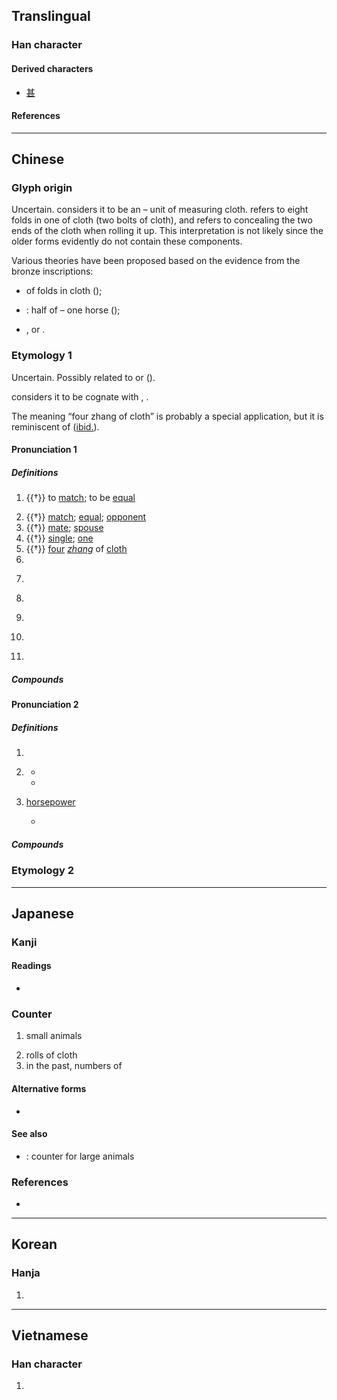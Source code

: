 {{character info/new}}
{{also|疋}}
==Translingual==

===Han character===
{{Han char|rn=23|rad=匸|as=02|sn=4|four=71711|canj=SC|ids=⿷匚儿}}

====Derived characters====
* [[甚]]

====References====
{{Han ref|kx=0154.360|dkj=02673|dj=0347.110|hdz=10081.060|uh=5339}}

----

==Chinese==
{{zh-forms|alt=疋}}

===Glyph origin===
{{Han etyl}}

Uncertain. ''{{w|Shuowen}}'' considers it to be an {{Han compound|八|匸|ls=ic|ls2=psc|t1=eight|t2=to conceal|c1=p|c2=s|nocap=1}} – unit of measuring cloth. {{zh-l|*八}} refers to eight folds in one {{zh-l|*匹}} of cloth (two bolts of cloth), and {{zh-l|*匸}} refers to concealing the two ends of the cloth when rolling it up. This interpretation is not likely since the older forms evidently do not contain these components.

Various theories have been proposed based on the evidence from the bronze inscriptions:
* {{liushu|p}} of folds in cloth ({{zh-ref|Lin, 1920}});
* {{liushu|i}}: half of {{zh-l|*丙|two horses}} – one horse ({{zh-ref|Zhang et al., 1996}});
* {{Han compound|石|乙|ls=psc|c1=s|c2=p|t1=rock}}, {{ltc-l|乀}} or {{och-l|匕|id=1}}.

===Etymology 1===
Uncertain. Possibly related to {{cog|km|ពីរ||two}} or {{cog|lus|phîr||double; forked; twin}} ({{zh-ref|Schuessler, 2007}}).

{{zh-ref|Wang (1982)}} considers it to be cognate with {{och-l|比|to compare; to match|id=1}}, {{och-l|媲|to match; to pair}}.

The meaning “four zhang of cloth” is probably a special application, but it is reminiscent of {{cog|sit-pro|*b-ləj||four}} ([[ibid.]]).

====Pronunciation 1====
{{zh-pron
|m=pǐ
|m-s=pi2
|c=pat1
|h=pfs=phit
|mn=phit/zz:phek
|mc=y
|oc=y
|cat=v,n,a,cls,pn
}}

=====Definitions=====
{{zh-hanzi}}

# {{†}} to [[match]]; to be [[equal]]
#: {{zh-x|匹配|to match}}
#: {{zh-x|匹敵|to be equal}}
# {{†}} [[match]]; [[equal]]; [[opponent]]
# {{†}} [[mate]]; [[spouse]]
# {{†}} [[single]]; [[one]]
# {{†}} [[four]] ''[[zhang]]'' of [[cloth]]
# {{zh-classifier|[[bolt]]s of [[cloth]]}}
# {{lb|zh|Sichuan}} {{zh-classifier|[[flat]] [[surface]]s or objects (hillside, leaves, tiles, etc.)}}
# {{lb|zh|Sichuan}} {{zh-classifier|[[long]], [[thin]] objects (bones, feathers, grass, bamboo strips, etc.)}}
# {{lb|zh|Sichuan}} {{zh-classifier|[[pieces]] or [[lump]]s (bricks, etc.)}}
# {{lb|zh|Sichuan}} {{zh-classifier|[[mountain]]s}}
# {{surname|lang=zh}}

=====Compounds=====
{{zh-der|一匹布咁長|匹練|匹偶|倫匹|匹敵|匹禽|布匹|匹夫匹婦|匹夫之勇|亞匹|匹亞|匹夫有責|匹頭|匹如|一匹錦|匹儔|匹配|匹夫懷璧|妃匹|匹婦|匹配阻抗|匹夫|匹似|打脊匹夫|無可匹敵|曠世無匹|老匹夫|雉求牡匹|韋布匹夫|舉世無匹}}

====Pronunciation 2====
{{zh-pron
|m=匹,2a=Zh-pī.oga
|m-s=pi2
|c=pat1
|mn=phit/zz:phek
|mc=y
|oc=y
|cat=cls
}}

=====Definitions=====
{{zh-hanzi}}

# {{zh-classifier|[[horses]], [[donkey]]s, [[mules]], etc}}
# {{lb|zh|dialectal|including|Sichuan}} {{zh-classifier|[[animal]]s}}
#* {{zh-x|阿.Q 沒有 說 完 話，拔步 便 跑；追 來 的 是 一 匹 很 肥大 的 黑 狗。|Leaving his sentence unfinished, Ah Q took to his heels as fast as he could, followed by an enormously fat, black dog.|ref='''1922''', {{w2|zh|魯迅}} ({{w|Lu Xun}}), {{w2|zh|阿Q正傳}} (''{{w|The True Story of Ah Q}}''), translation from the [https://www.marxists.org/archive/lu-xun/1921/12/ah-q/ch05.htm Marxists Internet Archive]}}
#* {{zh-x|吱 吱 吱，一 匹 耗子 在 什麼 暗 角 裡 鳴叫。|Squeak squeak squeak, a mouse is squeaking in some dark corner.|M-S|ref='''1974''', {{lang|zh|克非}} (Kefei), {{lang|zh|春潮急}}}}
# {{lb|zh|colloquial}} [[horsepower]]
#* {{zh-x|張 女士 投訴 稱，因為 家裡 一 台 一 匹 分體 空調 不 製冷，以為 是 雪種 不夠 了，就 花 了 100 元 加 雪種，但是 兩 天 之後 又 不 製冷 了。|Ms. Zhang filed a complaint, saying that because her house's one-'''horsepower''' split air conditioner was not blowing cold air, she thought there were not enough freons. She spent 100 yuan to add freons, but two days later it was not blowing cold air again.|ref='''2007''' August 3, [http://tech.sina.com.cn/e/2007-08-03/11121655320.shtml {{lang|zh|空调加雪种陷阱面面观}}], in {{lang|zh|南方都市报}}}}

=====Compounds=====
{{zh-der|匹馬隻輪|匹面|奧林匹克|匹力撲六|匹然|匹馬單鎗|匹馬不還|匹茲堡|匹頭裡|匹馬單槍|匹撲|匹角兒|匹如閒|匹如閑|匹似閑|單槍匹馬|馬匹|頭匹|阿斯匹靈}}

===Etymology 2===
{{zh-see|鴄}}

{{zh-cat|Elementary}}

----

==Japanese==

===Kanji===
{{ja-kanji|grade=7|rs=匸02}}

====Readings====
* {{ja-readings|goon=[[ひち]] (hichi)|kanon=[[ひつ]] (hitsu)|on=[[ひき]] (hiki)|kun=[[たぐい]] (tagui), [[たぐう]] (taguu)}}

===Counter===
{{ja-pos|ひき|counter}}

# small animals
#: {{ja-usex|犬が'''一匹'''います。|いぬ が '''いっぴき''' います。|There is one dog.}}
# rolls of cloth
# in the past, numbers of {{ja-r|銭|せん}}

====Alternative forms====
* {{l|ja|疋}}

====See also====
* {{ja-r|頭|とう}}: counter for large animals

===References===
* {{R:Meikyo}}

----

==Korean==

===Hanja===
{{ko-hanja|hangeul=[[필]], [[목]]|rv=pil, mok|mr=p'il, mok}}

# {{defn|lang=ko|sort=匸02}}

----

==Vietnamese==

===Han character===
{{vi-hantu|[[thất]], [[sất]], [[sơ]], [[sớt]], [[sứt]], [[thớt]]|rs=匸02}}

# {{defn|lang=vi|sort=匸02}}